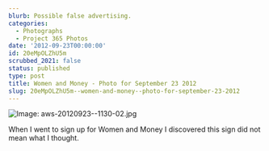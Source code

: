 ```yaml
---
blurb: Possible false advertising.
categories:
  - Photographs
  - Project 365 Photos
date: '2012-09-23T00:00:00'
id: 20eMpOLZhU5m
scrubbed_2021: false
status: published
type: post
title: Women and Money - Photo for September 23 2012
slug: 20eMpOLZhU5m--women-and-money--photo-for-september-23-2012
---
```


![Image: aws-20120923--1130-02.jpg](/aws-20120923--1130-02.jpg)

When I went to sign up for Women and Money I discovered this sign did not mean what I thought.

